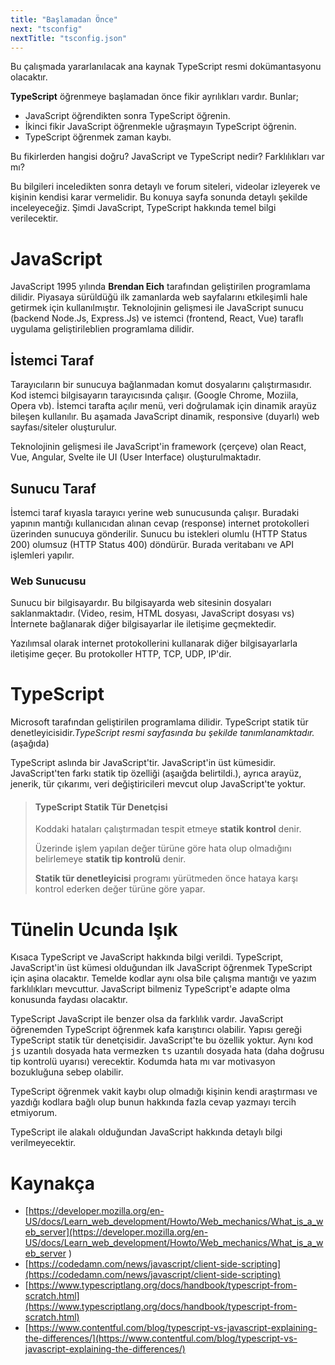 ```yaml
---
title: "Başlamadan Önce"
next: "tsconfig"
nextTitle: "tsconfig.json"
---
```



<ImageWithCaption
    srcWebp="/assets/welcome/welcome-cover.webp"
    srcFallBack="/assets/welcome/welcome-cover.webp"
    alt="TypeScript "
    caption="TypeScript ve JavaScript karşılaşması"
/>

<AlertBox type="info" title="Bilgi">
    Bu çalışmada yararlanılacak ana kaynak TypeScript resmi dokümantasyonu olacaktır.
</AlertBox>

**TypeScript** öğrenmeye başlamadan önce fikir ayrılıkları vardır. Bunlar;
- JavaScript öğrendikten sonra TypeScript öğrenin.
- İkinci fikir JavaScript öğrenmekle uğraşmayın TypeScript öğrenin.
- TypeScript öğrenmek zaman kaybı.

Bu fikirlerden hangisi doğru? JavaScript ve TypeScript nedir? Farklılıkları var mı?

Bu bilgileri inceledikten sonra detaylı ve forum siteleri, videolar izleyerek ve kişinin kendisi karar vermelidir. Bu konuya sayfa sonunda detaylı şekilde inceleyeceğiz. Şimdi JavaScript, TypeScript hakkında temel bilgi verilecektir.




# JavaScript
JavaScript 1995 yılında **Brendan Eich** tarafından geliştirilen programlama dilidir. Piyasaya sürüldüğü ilk zamanlarda web sayfalarını etkileşimli hale getirmek için kullanılmıştır. Teknolojinin gelişmesi ile JavaScript sunucu (backend Node.Js, Express.Js) ve istemci (frontend, React, Vue) taraflı uygulama geliştirileblien programlama dilidir.

## İstemci Taraf
Tarayıcıların bir sunucuya bağlanmadan komut dosyalarını çalıştırmasıdır. Kod istemci bilgisayarın tarayıcısında çalışır. (Google Chrome, Moziila, Opera vb). İstemci tarafta açılır menü, veri doğrulamak için dinamik arayüz bileşen kullanılır. Bu aşamada JavaScript dinamik, responsive (duyarlı) web sayfası/siteler oluşturulur.


Teknolojinin gelişmesi ile JavaScript'in framework (çerçeve) olan React, Vue, Angular, Svelte ile UI (User Interface) oluşturulmaktadır.

## Sunucu Taraf
İstemci taraf kıyasla tarayıcı yerine web sunucusunda çalışır. Buradaki yapının mantığı kullanıcıdan alınan cevap (response) internet protokolleri üzerinden sunucuya gönderilir. Sunucu bu istekleri olumlu (HTTP Status 200) olumsuz (HTTP Status 400) döndürür. Burada veritabanı ve API işlemleri yapılır.

### Web Sunucusu
Sunucu bir bilgisayardır. Bu bilgisayarda web sitesinin dosyaları saklanmaktadır. (Video, resim, HTML dosyası, JavaScript dosyası vs) İnternete bağlanarak diğer bilgisayarlar ile iletişime geçmektedir.

Yazılımsal olarak internet protokollerini kullanarak diğer bilgisayarlarla iletişime geçer. Bu protokoller HTTP, TCP, UDP, IP'dir.

# TypeScript
Microsoft tarafından geliştirilen programlama dilidir. TypeScript statik tür denetleyicisidir.*TypeScript resmi sayfasında bu şekilde tanımlanamktadır.* (aşağıda)

TypeScript aslında bir JavaScript'tir. JavaScript'in üst kümesidir. JavaScript'ten farkı statik tip özelliği (aşaığda belirtildi.), ayrıca arayüz, jenerik, tür çıkarımı, veri değiştiricileri mevcut olup JavaScript'te yoktur.

> #### TypeScript Statik Tür Denetçisi
>
> Koddaki hataları çalıştırmadan tespit etmeye **statik kontrol** denir.
>
> Üzerinde işlem yapılan değer türüne göre hata olup olmadığını belirlemeye **statik tip kontrolü** denir.
>
> **Statik tür denetleyicisi** programı yürütmeden önce hataya karşı kontrol ederken değer türüne göre yapar.

# Tünelin Ucunda Işık
Kısaca TypeScript ve JavaScript hakkında bilgi verildi. TypeScript, JavaScript'in üst kümesi olduğundan ilk JavaScript öğrenmek TypeScript için aşina olacaktır. Temelde kodlar aynı olsa bile çalışma mantığı ve yazım farklılıkları mevcuttur. JavaScript bilmeniz TypeScript'e adapte olma konusunda faydası olacaktır.

TypeScript JavaScript ile benzer olsa da farklılık vardır. JavaScript öğrenemden TypeScript öğrenmek kafa karıştırıcı olabilir. Yapısı gereği TypeScript statik tür denetçisidir. JavaScript'te bu özellik yoktur. Aynı kod <kbd>js</kbd> uzantılı dosyada hata vermezken <kbd>ts</kbd> uzantılı dosyada hata (daha doğrusu tip kontrolü uyarısı) verecektir. Kodumda hata mı var motivasyon bozukluğuna sebep olabilir.

TypeScript öğrenmek vakit kaybı olup olmadığı kişinin kendi araştırması ve yazdığı kodlara bağlı olup bunun hakkında fazla cevap yazmayı tercih etmiyorum.



<AlertBox type="warning" title="Uyarı">
    <p>TypeScript ile alakalı olduğundan JavaScript hakkında detaylı bilgi verilmeyecektir.</p>
</AlertBox>


# Kaynakça
- [https://developer.mozilla.org/en-US/docs/Learn_web_development/Howto/Web_mechanics/What_is_a_web_server](https://developer.mozilla.org/en-US/docs/Learn_web_development/Howto/Web_mechanics/What_is_a_web_server )
- [https://codedamn.com/news/javascript/client-side-scripting](https://codedamn.com/news/javascript/client-side-scripting)
- [https://www.typescriptlang.org/docs/handbook/typescript-from-scratch.html](https://www.typescriptlang.org/docs/handbook/typescript-from-scratch.html)
- [https://www.contentful.com/blog/typescript-vs-javascript-explaining-the-differences/](https://www.contentful.com/blog/typescript-vs-javascript-explaining-the-differences/)

